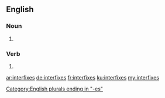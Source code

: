 ==English==

===Noun===
{{head|en|noun plural form}}

# {{plural of|interfix|lang=en}}

===Verb===
{{head|en|verb form}}

# {{en-third-person singular of|interfix}}

[[Category:English plurals ending in "-es"]]

[[ar:interfixes]]
[[de:interfixes]]
[[fr:interfixes]]
[[ku:interfixes]]
[[my:interfixes]]